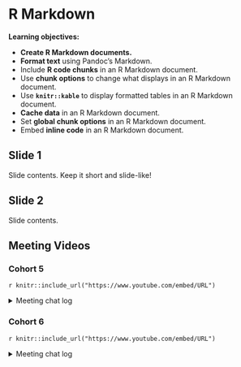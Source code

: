 # R Markdown

**Learning objectives:**

- **Create R Markdown documents.**
- **Format text** using Pandoc’s Markdown.
- Include **R code chunks** in an R Markdown document.
- Use **chunk options** to change what displays in an R Markdown document.
- Use **`knitr::kable`** to display formatted tables in an R Markdown document.
- **Cache data** in an R Markdown document.
- Set **global chunk options** in an R Markdown document.
- Embed **inline code** in an R Markdown document.


## Slide 1

Slide contents. 
Keep it short and slide-like!

## Slide 2

Slide contents.

## Meeting Videos

### Cohort 5

`r knitr::include_url("https://www.youtube.com/embed/URL")`

<details>
  <summary> Meeting chat log </summary>
  
```
LOG
```
</details>

### Cohort 6

`r knitr::include_url("https://www.youtube.com/embed/URL")`

<details>
  <summary> Meeting chat log </summary>
  
```
LOG
```
</details>
